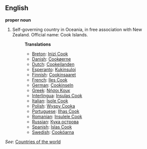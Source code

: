 ==English==

'''proper noun'''

# Self-governing country in Oceania, in free association with New Zealand. Official name: Cook Islands.
#:'''Translations'''
#:*[[Breton]]: [[Inizi Cook]]
#:*[[Danish]]: [[Cookøerne]]
#:*[[Dutch]]: [[Cookeilanden]]
#:*[[Esperanto]]: [[Kukinsuloj]]
#:*[[Finnish]]: [[Cookinsaaret]]
#:*[[French]]: [[Iles Cook]]
#:*[[German]]: [[Cookinseln]]
#:*[[Greek]]: [[Νήσοι Κουκ]]
#:*[[Interlingua]]: [[Insulas Cook]]
#:*[[Italian]]: [[Isole Cook]]
#:*[[Polish]]: [[Wyspy Cooka]]
#:*[[Portuguese]]: [[Ilhas Cook]]
#:*[[Romanian]]: [[Insulele Cook]]
#:*[[Russian]]: [[Кука острова]]
#:*[[Spanish]]: [[Islas Cook]]
#:*[[Swedish]]: [[Cooköarna]]

''See'': [[Countries of the world]]